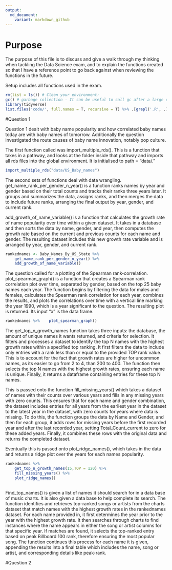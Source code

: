 ```yaml
---
output:
  md_document:
    variant: markdown_github
---
```


# Purpose

The purpose of this file is to discuss and give a walk through my thinking when tackling the Data Science exam, and to explain the functions created so that I have a reference point to go back against when reviewing the functions in the future. 


Setup includes all functions used in the exam. 
```r

rm(list = ls()) # Clean your environment:
gc() # garbage collection - It can be useful to call gc after a large object has been removed, as this may prompt R to return memory to the operating system.
library(tidyverse)
list.files('code/', full.names = T, recursive = T) %>% .[grepl('.R', .)] %>% as.list() %>% walk(~source(.))
```
#Question 1

Question 1 dealt with baby name popularity and how correlated baby names today are with baby names of tomorrow. Additionally the question investigated the route causes of baby name innovation, notably pop culture.

The first function called was import_multiple_rds(). This is a function that takes in a pathway, and looks at the folder inside that pathway and imports all rds files into the global environment. It is initialised to path = "data/."
```r
import_multiple_rds("data/US_Baby_names")
```

The second sets of functions deal with data wrangling. get_name_rank_per_gender_n_year() is a function ranks names by year and gender based on their total counts and tracks their ranks three years later. It groups and summarizes the data, assigns ranks, and then merges the data to include future ranks, arranging the final output by year, gender, and current rank.

add_growth_of_name_variable() is a function that calculates the growth rate of name popularity over time within a given dataset. It takes in a database and then sorts the data by name, gender, and year, then computes the growth rate based on the current and previous counts for each name and gender. The resulting dataset includes this new growth rate variable and is arranged by year, gender, and current rank. 

```r
rankednames <- Baby_Names_By_US_State %>% 
    get_name_rank_per_gender_n_year() %>% 
    add_growth_of_name_variable() 
```

The question called for a plotting of the Spearman rank-correlation. plot_spearman_graph() is a function that creates a Spearman rank correlation plot over time, separated by gender, based on the top 25 baby names each year. The function begins by filtering the data for males and females, calculates the Spearman rank correlation for each year, combines the results, and plots the correlations over time with a vertical line marking the year 1990, which is a year significant to the question. The resulting plot is returned. Its input "x" is the data frame. 
```r
rankednames %>%    plot_spearman_graph()
```


The get_top_n_growth_names function takes three inputs: the database, the amount of unique names it wants returned, and criteria for selection. It filters and processes a dataset to identify the top N names with the highest growth rates within a specified top ranking. It first filters the data to include only entries with a rank less than or equal to the provided TOP rank value. This is to account for the fact that growth rates are higher for uncommon names, as its easier to go from 2 to 4, than 200 to 400. 
The function then selects the top N names with the highest growth rates, ensuring each name is unique. Finally, it returns a dataframe containing entries for these top N names.

This is passed onto the function fill_missing_years() which takes a dataset of names with their counts over various years and fills in any missing years with zero counts. This ensures that for each name and gender combination, the dataset includes entries for all years from the earliest year in the dataset to the latest year in the dataset, with zero counts for years where data is missing.
To do this, the function groups the data by Name and Gender, and then for each group, it adds rows for missing years before the first recorded year and after the last recorded year, setting Total_Count_current to zero for these added years. Finally, it combines these rows with the original data and returns the completed dataset.

Eventually this is passed onto plot_ridge_names(), which takes in the data and returns a ridge plot over the years for each names popularity. 

```r

rankednames %>%
    get_top_n_growth_names(15,TOP = 120) %>% 
    fill_missing_years() %>% 
    plot_ridge_names()
    

```


Find_top_names() is given a list of names it should search for in a data base of music charts. It is also given a data base to help complete its search. The function identifies and retrieves top-ranked songs or artists from the charts dataset that match names with the highest growth rates in the rankednames dataset. For each name provided in, it first determines the year prior to the year with the highest growth rate. It then searches through charts to find instances where the name appears in either the song or artist columns for that specific year. If matches are found, it selects the top-ranked entry based on peak Billboard 100 rank, therefore ensuring the most popular song. 
The function continues this process for each name it is given, appending the results into a final table which includes the name, song or artist, and corresponding details like peak-rank. 



#Question 2


























```r


```

```r


```

```r


```




